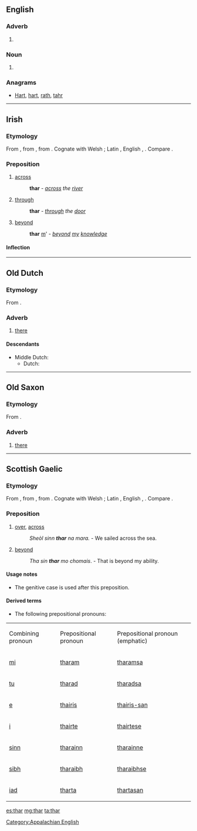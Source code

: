 {{also|Thar}}
==English==

===Adverb===
{{en-adv|-}}

# {{form of|Colloquial or dialectal form|there|lang=en}}

===Noun===
{{en-noun}}

# {{alternative spelling of|tahr}}

===Anagrams===
* [[Hart#English|Hart]], [[hart#English|hart]], [[rath#English|rath]], [[tahr#English|tahr]]

[[Category:Appalachian English]]
----

==Irish==

===Etymology===
From {{etyl|sga|ga}} {{term|tar||lang=ga|across, beyond}}, from {{etyl|cel-pro|ga}} {{recons|ter|lang=cel-pro|sc=Latn}}, from {{etyl|ine-pro|ga}} {{recons|tr|lang=ine-pro|sc=Latn}}. Cognate with Welsh {{term|tra|lang=cy}}; Latin {{term|trans|trans-|lang=la}}, English {{term|through|lang=en}}, {{etyl|nl|-}} {{term|door|lang=nl}}. Compare {{etyl|gd|-}} {{term|thar|lang=gd}}.

===Preposition===
{{ga-prep}}

# [[across]]
#: '''thar''' {{l|ga|an}} {{l|ga|abhainn}} - ''[[across]] the [[river]]''
# [[through]]
#: '''thar''' {{l|ga|an}} {{l|ga|doras}} - ''[[through]] the [[door]]''
# [[beyond]]
#: '''thar''' [[mo#Irish|m]]'{{l|ga|eolas}} - ''[[beyond]] [[my]] [[knowledge]]''

====Inflection====
{{ga-prep-infl
|1sg = tharam
|2sg = tharat
|3sgm = thairis
|3sgmem = thairisean
|3sgf = thairsti
|1pl = tharainn
|2pl = tharaibh
|3pl = tharstu
}}

----

==Old Dutch==

===Etymology===
From {{etyl|gem-pro|odt}} {{recons|þar|lang=gem-pro|sc=Latn}}.

===Adverb===
{{head|odt|adverb|cat2=demonstrative adverbs}}

# [[there]]

====Descendants====
* Middle Dutch: {{l|dum|daer}}
** Dutch: {{l|nl|daar}}

----

==Old Saxon==

===Etymology===
From {{etyl|gem-pro|osx}} {{recons|þar|lang=gem-pro|sc=Latn}}.

===Adverb===
{{head|osx|adverb|cat2=demonstrative adverbs}}

# [[there]]

----

==Scottish Gaelic==

===Etymology===
From {{etyl|sga|gd}} {{term|tar||lang=ga|across, beyond}}, from {{etyl|cel-pro|gd}} {{recons|ter|lang=cel-pro|sc=Latn}}, from {{etyl|ine-pro|gd}} {{recons|tr|lang=ine-pro|sc=Latn}}. Cognate with Welsh {{term|tra|lang=cy}}; Latin {{term|trans|trans-|lang=la}}, English {{term|through|lang=en}}, {{etyl|nl|-}} {{term|door|lang=nl}}. Compare {{etyl|ga|-}} {{term|thar|lang=ga}}.

===Preposition===
{{head|gd|preposition}}

# [[over]], [[across]]
#: ''Sheòl sinn '''thar''' na mara.'' - We sailed across the sea.
# [[beyond]]
#: ''Tha sin '''thar''' mo chomais''. - That is beyond my ability.

====Usage notes====
* The genitive case is used after this preposition.

====Derived terms====
* The following prepositional pronouns:

{|class="wikitable"
|Combining
pronoun
|Prepositional
pronoun
|Prepositional
pronoun (emphatic)
|-
|[[mi#Scottish Gaelic|mi]]
|[[tharam]]
|[[tharamsa]]
|-
|[[tu#Scottish Gaelic|tu]]
|[[tharad]]
|[[tharadsa]]
|-
|[[e#Scottish Gaelic|e]]
|[[thairis]]
|[[thairis-san]]
|-
|[[i#Scottish Gaelic|i]]
|[[thairte]]
|[[thairtese]]
|-
|[[sinn#Scottish Gaelic|sinn]]
|[[tharainn]]
|[[tharainne]]
|-
|[[sibh#Scottish Gaelic|sibh]]
|[[tharaibh]]
|[[tharaibhse]]
|-
|[[iad#Scottish Gaelic|iad]]
|[[tharta]]
|[[thartasan]]
|}

[[es:thar]]
[[mg:thar]]
[[ta:thar]]
